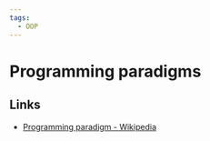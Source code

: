 ```yaml
---
tags:
  - OOP
---
```


# Programming paradigms

## Links

- [Programming paradigm - Wikipedia](https://en.wikipedia.org/wiki/Programming_paradigm)

